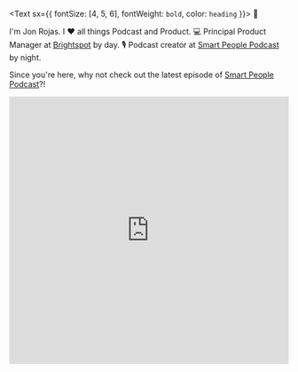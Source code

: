 <Text sx={{ fontSize: [4, 5, 6], fontWeight: `bold`, color: `heading` }}>
🚀
</Text>

I'm Jon Rojas. I ❤️ all things Podcast and Product. 💻 Principal Product Manager at [Brightspot](https://www.brightspot.com) by day. 🎙 Podcast creator at [Smart People Podcast](https://www.smartpeoplepodcast.com) by night.

 Since you're here, why not check out the latest episode of [Smart People Podcast](https://www.smartpeoplepodcast.com)?!

<iframe frameborder="0" src="https://playlist.megaphone.fm?p=GLSS1654577054" width="100%" height="482"></iframe>
&nbsp;
<Title text="Podcast Appearances:" />

- [Curious Expeditions | Fireside Chat with Smart People Podcast Creators: Chris & Jon](https://anchor.fm/jason-yoong/episodes/Episode-001---Fireside-Chat-with-Smart-People-Podcast-Creators-Chris--Jon-e14qskb/a-a66h5c1)
- [When to Jump | 
From improv to podcasting w/ Chris Stemp & Jon Rojas](https://omny.fm/shows/when-to-jump/from-improv-to-podcasting-w-chris-stemp-john-rojas)
- [Cole Hatter Presents: Fearless Minds | Staying True to Your Core and Loving What You Do](https://colehatter.com/podcast/) - (Audio Unavailable)